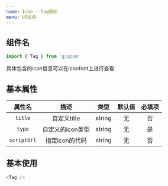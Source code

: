```yaml
---
name: Icon - Tag图标
menu: UI组件
---
```



## 组件名

```js
import { Tag } from 'gjqcom'
```

具体包含的icon信息可以在iconfont上进行查看

## 基本属性

| 属性名 | 描述 | 类型 | 默认值 | 必填项
| :----: | :----: | :----: | :----: | :----: |
| `title` | 自定义title | string | 无 | 否
| `type` | 自定义的icon类型 | string | 无 | 是
| `scriptUrl` | 指定icon的代码 | string | 无 | 否

## 基本使用

```js
<Tag />
```

<Playground>
  <Tag />
</Playground>